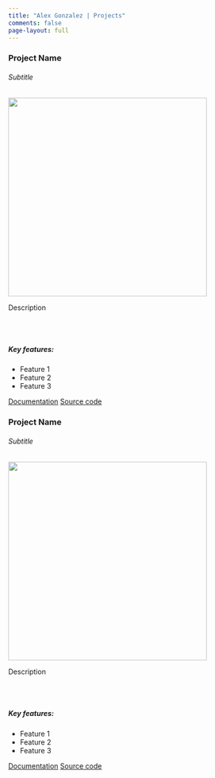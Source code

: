---
title: "Alex Gonzalez | Projects"
comments: false
page-layout: full
---

::: {.grid}

::: {.g-col-12 .g-col-md-6}

<div class="card mb-3">
<div class="card-body">
<h3 class="card-title">Project Name</h3>
<h6 class="card-subtitle text-muted">Subtitle</h6>
</div>
<img src="assets/images/webpea_hex.webp" class="contain" height="400"/>
<div class="card-body">
<p class="card-text">Description</p>
<!-- <img src="https://github.com/nucleic-acid/webpea/actions/workflows/R-CMD-check.yaml/badge.svg" alt="R-CMD-check" style="max-width: 100%;"> -->
<br><br>
<h5>Key features:</h5>
</div>
<ul class="list-group list-group-flush">
<li class="list-group-item">Feature 1</li>
<li class="list-group-item">Feature 2</li>
<li class="list-group-item">Feature 3</li>
</ul>
<div class="card-body">
<a href="https://nucleic-acid.github.io/webpea/" class="card-link">Documentation</a>
<a href="https://github.com/nucleic-acid/webpea/" class="card-link">Source code</a>
</div>
</div>

:::

::: {.g-col-12 .g-col-md-6}

<div class="card mb-3">
<div class="card-body">
<h3 class="card-title">Project Name</h3>
<h6 class="card-subtitle text-muted">Subtitle</h6>
</div>
<img src="assets/images/webpea_hex.webp" class="contain" height="400"/>
<div class="card-body">
<p class="card-text">Description</p>
<!-- <img src="https://github.com/nucleic-acid/webpea/actions/workflows/R-CMD-check.yaml/badge.svg" alt="R-CMD-check" style="max-width: 100%;"> -->
<br><br>
<h5>Key features:</h5>
</div>
<ul class="list-group list-group-flush">
<li class="list-group-item">Feature 1</li>
<li class="list-group-item">Feature 2</li>
<li class="list-group-item">Feature 3</li>
</ul>
<div class="card-body">
<a href="https://nucleic-acid.github.io/webpea/" class="card-link">Documentation</a>
<a href="https://github.com/nucleic-acid/webpea/" class="card-link">Source code</a>
</div>
</div>

:::

:::
